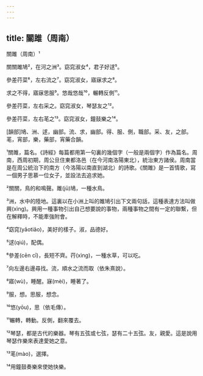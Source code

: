 ```yaml
---
---
---
```

title: 關雎（周南）
---




關雎（周南）¹

關關雎鳩²，在河之洲³。窈窕淑女⁴，君子好逑⁵。

參差荇菜⁶，左右流之⁷。窈窕淑女，寤寐求之⁸。

求之不得，寤寐思服⁹。悠哉悠哉¹⁰，輾轉反側¹¹。

參差荇菜，左右采之。窈窕淑女，琴瑟友之¹²。

參差荇菜，左右芼之¹³。窈窕淑女，鐘鼓樂之¹⁴。

[韻部]鳩、洲、逑，幽部。流、求，幽部。得、服、側，職部。采、友，之部。芼，宵部，樂，藥部，宵藥合韻。

¹關雎，篇名。《詩經》每篇都用第一句裏的幾個字（一般是兩個字）作為篇名。周南，西周初期，周公旦住東都洛邑（在今河南洛陽東北），統治東方諸侯。周南當是在周公統治下的南方（今洛陽以南直到湖北）的詩歌。《關雎》是一首情歌，寫一個男子思慕一位女子，並設法去追求她。

²關關，鳥的和鳴聲。雎(jū)鳩，一種水鳥。

³洲，水中的陸地。這裏以在小洲上叫的雎鳩引出下文兩句話，這種表達方法叫做興(xìng)。興用一種事物引出自己想要說的事物，兩種事物之間有一定的聯繫，但在解釋時，不能牽強附會。

⁴窈窕(yǎotiǎo)，美好的樣子。淑，品德好。

⁵逑(qiú)，配偶。

⁶參差(cēn cī)，長短不齊。荇(xìng)，一種水草，可以吃。

⁷向左邊右邊尋找。流，順水之流而取（依朱熹說）。

⁸寤(wù)，睡醒。寐(mèi)，睡著了。

⁹服，想。思服，想念。

¹⁰悠(yōu)，思（依毛傳）。

¹¹輾轉，轉動。反側，翻來覆去。

¹²琴瑟，都是古代的樂器。琴有五弦或七弦，瑟有二十五弦。友，親愛。這是說用琴瑟作樂來表達愛她之意。

¹³芼(mào)，選擇。

¹⁴用鐘鼓奏樂來使她快樂。